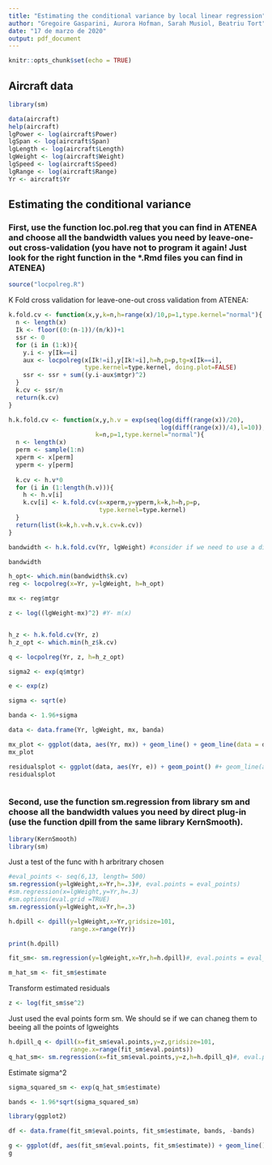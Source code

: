 ```yaml
---
title: "Estimating the conditional variance by local linear regression"
author: "Gregoire Gasparini, Aurora Hofman, Sarah Musiol, Beatriu Tort"
date: "17 de marzo de 2020"
output: pdf_document
---
```


```r
knitr::opts_chunk$set(echo = TRUE)
```

## Aircraft data
```r
library(sm)

data(aircraft)
help(aircraft)
lgPower <- log(aircraft$Power)
lgSpan <- log(aircraft$Span)
lgLength <- log(aircraft$Length)
lgWeight <- log(aircraft$Weight)
lgSpeed <- log(aircraft$Speed)
lgRange <- log(aircraft$Range)
Yr <- aircraft$Yr
```


## Estimating the conditional variance

### First, use the function loc.pol.reg that you can find in ATENEA and choose all the bandwidth values you need by leave-one-out cross-validation (you have not to program it again! Just look for the right function in the *.Rmd files you can find in ATENEA)

```r
source("locpolreg.R")
```

K Fold cross validation for leave-one-out cross validation from ATENEA:
```r
k.fold.cv <- function(x,y,k=n,h=range(x)/10,p=1,type.kernel="normal"){
  n <- length(x)
  Ik <- floor((0:(n-1))/(n/k))+1
  ssr <- 0
  for (i in (1:k)){
    y.i <- y[Ik==i]
    aux <- locpolreg(x[Ik!=i],y[Ik!=i],h=h,p=p,tg=x[Ik==i],
                     type.kernel=type.kernel, doing.plot=FALSE)
    ssr <- ssr + sum((y.i-aux$mtgr)^2)
  }
  k.cv <- ssr/n
  return(k.cv)
}

h.k.fold.cv <- function(x,y,h.v = exp(seq(log(diff(range(x))/20),
                                          log(diff(range(x))/4),l=10)), 
                        k=n,p=1,type.kernel="normal"){
  n <- length(x)
  perm <- sample(1:n)
  xperm <- x[perm]
  yperm <- y[perm]
  
  k.cv <- h.v*0
  for (i in (1:length(h.v))){
    h <- h.v[i]
    k.cv[i] <- k.fold.cv(x=xperm,y=yperm,k=k,h=h,p=p,
                         type.kernel=type.kernel)
  }
  return(list(k=k,h.v=h.v,k.cv=k.cv))
}

bandwidth <- h.k.fold.cv(Yr, lgWeight) #consider if we need to use a different vector for h.v

bandwidth

```

```r
h_opt<- which.min(bandwidth$k.cv)
reg <- locpolreg(x=Yr, y=lgWeight, h=h_opt) 

mx <- reg$mtgr

z <- log((lgWeight-mx)^2) #Y- m(x)



```

```r
h_z <- h.k.fold.cv(Yr, z) 
h_z_opt <- which.min(h_z$k.cv)

q <- locpolreg(Yr, z, h=h_z_opt)

sigma2 <- exp(q$mtgr)
```

```r

e <- exp(z)

sigma <- sqrt(e)

banda <- 1.96+sigma

data <- data.frame(Yr, lgWeight, mx, banda)

mx_plot <- ggplot(data, aes(Yr, mx)) + geom_line() + geom_line(data = data, aes(Yr, mx+ bands), colour = 'red', linetype = "dashed")+ geom_line(data = data, aes(Yr, mx- bands), colour = 'red', linetype = "dashed") #+ geom_point(data = data, aes(Yr, lgWeight))
mx_plot

residualsplot <- ggplot(data, aes(Yr, e)) + geom_point() #+ geom_line(aes(Yr, e)) 
residualsplot



```


### Second, use the function sm.regression from library sm and choose all the bandwidth values you need by direct plug-in (use the function dpill from the same library KernSmooth).

```r
library(KernSmooth)
library(sm)

```

Just a test of the func with h arbritrary chosen
```r

#eval_points <- seq(6,13, length= 500)
sm.regression(y=lgWeight,x=Yr,h=.3)#, eval.points = eval_points)
#sm.regression(x=lgWeight,y=Yr,h=.3)
#sm.options(eval.grid =TRUE)
sm.regression(y=lgWeight,x=Yr,h=.3)

```

```r
h.dpill <- dpill(y=lgWeight,x=Yr,gridsize=101,
                 range.x=range(Yr))

print(h.dpill)
```
```r
fit_sm<- sm.regression(y=lgWeight,x=Yr,h=h.dpill)#, eval.points = eval_points)
```

```r
m_hat_sm <- fit_sm$estimate
```

Transform estimated residuals
```r
z <- log(fit_sm$se^2)

```

Just used the eval points form sm. We should se if we can chaneg them to beeing all the points of lgweights
```r

h.dpill_q <- dpill(x=fit_sm$eval.points,y=z,gridsize=101,
                 range.x=range(fit_sm$eval.points))
q_hat_sm<- sm.regression(x=fit_sm$eval.points,y=z,h=h.dpill_q)#, eval.points=eval_points)
```
Estimate sigma^2
```r
sigma_squared_sm <- exp(q_hat_sm$estimate)
```

```r
bands <- 1.96*sqrt(sigma_squared_sm)
```

```r
library(ggplot2)

df <- data.frame(fit_sm$eval.points, fit_sm$estimate, bands, -bands)

g <- ggplot(df, aes(fit_sm$eval.points, fit_sm$estimate)) + geom_line() + geom_line(data = df, aes(fit_sm$eval.points, fit_sm$estimate+ bands), colour = 'red', linetype = "dashed")+ geom_line(data = df, aes(fit_sm$eval.points, fit_sm$estimate- bands), colour = 'red', linetype = "dashed")
g
```

